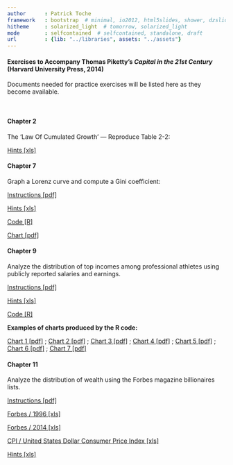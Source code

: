 ```yaml
---
author      : Patrick Toche
framework   : bootstrap  # minimal, io2012, html5slides, shower, dzslides
hitheme     : solarized_light  # tomorrow, solarized_light
mode        : selfcontained  # selfcontained, standalone, draft
url         : {lib: "../libraries", assets: "../assets"}
--- 
```



#### Exercises to Accompany Thomas Piketty's *Capital in the 21st Century* (Harvard University Press, 2014)

Documents needed for practice exercises will be listed here as they become available. 

<br>

#### Chapter 2 

The 'Law Of Cumulated Growth' &mdash; Reproduce Table 2-2:

<a href="Growth/Table 2-2 - Law Of Cumulated Growth.xls">Hints [xls]</a>

#### Chapter 7 

Graph a Lorenz curve and compute a Gini coefficient:

<a href="Distribution/Lorenz-Gini/Lorenz-Gini.pdf">Instructions [pdf]</a>

<a href="Distribution/Lorenz-Gini/Lorenz-Gini.xls">Hints [xls]</a>

<a href="Distribution/Lorenz-Gini/Lorenz-Gini.R">Code [R]</a>

<a href="Distribution/Lorenz-Gini/Lorenz-chart.pdf">Chart [pdf]</a>

#### Chapter 9

Analyze the distribution of top incomes among professional athletes using publicly reported salaries and earnings.

<a href="Distribution/DistributionOfSalaries/Instructions.pdf">Instructions [pdf]</a>

<a href="Distribution/DistributionOfSalaries/DistributionOfSalaries.xls">Hints [xls]</a>

<a href="Distribution/DistributionOfSalaries/DistributionOfSalaries.R">Code [R]</a>

**Examples of charts produced by the R code:**

<a href="Distribution/DistributionOfSalaries/bar-chart-horizontal-sorted-ascending-labels-Madrid.pdf">Chart 1 [pdf]</a>
;
<a href="Distribution/DistributionOfSalaries/bar-chart-horizontal-sorted-ascending-Madrid.pdf">Chart 2 [pdf]</a>
;
<a href="Distribution/DistributionOfSalaries/bar-chart-horizontal-sorted-descending-Madrid.pdf">Chart 3 [pdf]</a>
;
<a href="Distribution/DistributionOfSalaries/bar-chart-horizontal-unsorted-Madrid.pdf">Chart 4 [pdf]</a>
;
<a href="Distribution/DistributionOfSalaries/bar-chart-vertical-sorted-ascending-Madrid.pdf">Chart 5 [pdf]</a>
;
<a href="Distribution/DistributionOfSalaries/bar-chart-vertical-sorted-descending-Madrid.pdf">Chart 6 [pdf]</a>
;
<a href="Distribution/DistributionOfSalaries/bar-chart-vertical-unsorted-Madrid.pdf">Chart 7 [pdf]</a>

#### Chapter 11

Analyze the distribution of wealth using the Forbes magazine billionaires lists.

<a href="Distribution/DistributionOfWealth/Instructions.pdf">Instructions [pdf]</a>

<a href="Distribution/DistributionOfWealth/forbes-1996.xls">Forbes / 1996 [xls]</a>

<a href="Distribution/DistributionOfWealth/forbes-2014.xls">Forbes / 2014 [xls]</a>

<a href="Distribution/DistributionOfWealth/cpi.xls">CPI / United States Dollar Consumer Price Index [xls]</a>

<a href="Distribution/DistributionOfWealth/DistributionOfWealth.xls">Hints [xls]</a>

